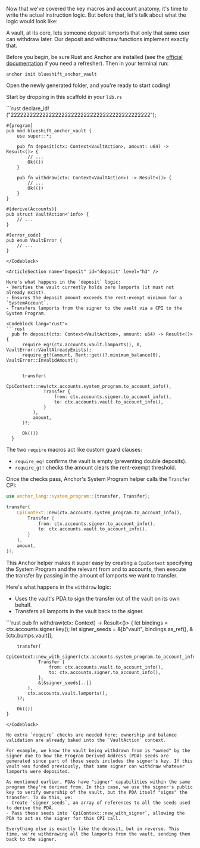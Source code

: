 
<ArticleSection name="The Vault" id="the-vault" />

Now that we've covered the key macros and account anatomy, it's time to write the actual instruction logic. But before that, let's talk about what the logic would look like:

A vault, at its core, lets someone deposit lamports that only that same user can withdraw later. Our deposit and withdraw functions implement exactly that.

Before you begin, be sure Rust and Anchor are installed (see the [official documentation](https://www.anchor-lang.com/docs/installation) if you need a refresher). Then in your terminal run:

```
anchor init blueshift_anchor_vault
```

Open the newly generated folder, and you're ready to start coding!

<ArticleSection name="Template" id="template" level="h3" />

Start by dropping in this scaffold in your `lib.rs`

<Codeblock lang="rust">
  ```rust
    declare_id!("22222222222222222222222222222222222222222222");

    #[program]
    pub mod blueshift_anchor_vault {
        use super::*;

        pub fn deposit(ctx: Context<VaultAction>, amount: u64) -> Result<()> {
            // ...
            Ok(())
        }

        pub fn withdraw(ctx: Context<VaultAction>) -> Result<()> {
            // ...
            Ok(())
        }
    }

    #[derive(Accounts)]
    pub struct VaultAction<'info> {
        // ...
    }

    #[error_code]
    pub enum VaultError {
        // ...
    }
  ```
</Codeblock>

<ArticleSection name="Deposit" id="deposit" level="h3" />

Here's what happens in the `deposit` logic:
- Verifies the vault currently holds zero lamports (it must not already exist).
- Ensures the deposit amount exceeds the rent-exempt minimum for a `SystemAccount`.
- Transfers lamports from the signer to the vault via a CPI to the System Program.

<Codeblock lang="rust">
  ```rust
    pub fn deposit(ctx: Context<VaultAction>, amount: u64) -> Result<()> {
        require_eq!(ctx.accounts.vault.lamports(), 0, VaultError::VaultAlreadyExists);
        require_gt!(amount, Rent::get()?.minimum_balance(0), VaultError::InvalidAmount);


        transfer(
            CpiContext::new(ctx.accounts.system_program.to_account_info(), 
                Transfer {
                    from: ctx.accounts.signer.to_account_info(),
                    to: ctx.accounts.vault.to_account_info(),
                }
            ),
            amount,
        )?;

        Ok(())
    }
  ```
</Codeblock>

The two `require` macros act like custom guard clauses:
- `require_eq!` confirms the vault is empty (preventing double deposits).
- `require_gt!` checks the amount clears the rent-exempt threshold.

Once the checks pass, Anchor's System Program helper calls the `Transfer` CPI:

```rust 
use anchor_lang::system_program::{transfer, Transfer};

transfer(
    CpiContext::new(ctx.accounts.system_program.to_account_info(), 
        Transfer {
            from: ctx.accounts.signer.to_account_info(),
            to: ctx.accounts.vault.to_account_info(),
        }
    ),
    amount,
)?;
```

This Anchor helper makes it super easy by creating a `CpiContext` specifying the System Program and the relevant from and to accounts, then execute the transfer by passing in the amount of lamports we want to transfer.

<ArticleSection name="Withdraw" id="withdraw" level="h3" />

Here's what happens in the `withdraw` logic:
- Uses the vault's PDA to sign the transfer out of the vault on its own behalf.
- Transfers all lamports in the vault back to the signer.

<Codeblock lang="rust">
  ```rust
    pub fn withdraw(ctx: Context<VaultAction>) -> Result<()> {
        let bindings = ctx.accounts.signer.key();
        let signer_seeds = &[b"vault", bindings.as_ref(), &[ctx.bumps.vault]];

        transfer(
            CpiContext::new_with_signer(ctx.accounts.system_program.to_account_info(), 
                Transfer {
                    from: ctx.accounts.vault.to_account_info(),
                    to: ctx.accounts.signer.to_account_info(),
                },
                &[&signer_seeds[..]]
            ),
            ctx.accounts.vault.lamports(),
        )?;

        Ok(())
    }
  ```
</Codeblock>

No extra `require` checks are needed here; ownership and balance validation are already baked into the `VaultAction` context. 

For example, we know the vault being withdrawn from is "owned" by the signer due to how the Program Derived Address (PDA) seeds are generated since part of those seeds includes the signer's key. If this vault was funded previously, that same signer can withdraw whatever lamports were deposited.

As mentioned earlier, PDAs have "signer" capabilities within the same program they're derived from. In this case, we use the signer's public key to verify ownership of the vault, but the PDA itself "signs" the transfer. To do this, we:
- Create `signer_seeds`, an array of references to all the seeds used to derive the PDA.
- Pass these seeds into `CpiContext::new_with_signer`, allowing the PDA to act as the signer for this CPI call.

Everything else is exactly like the deposit, but in reverse. This time, we're withdrawing all the lamports from the vault, sending them back to the signer.
